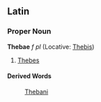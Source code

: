 ==Latin==
===Proper Noun===
'''Thebae''' ''f pl'' (Locative: [[Thebis]])

#[[Thebes]]
====Derived Words====
:[[Thebani]]